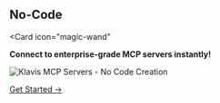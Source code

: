 ## No-Code
<Card
  icon="magic-wand"
>
  **Connect to enterprise-grade MCP servers instantly!**

  ![Klavis MCP Servers - No Code Creation](/images/mcp-server.png)
  
  
  [Get Started →](https://www.klavis.ai/home/mcp-servers)
</Card>